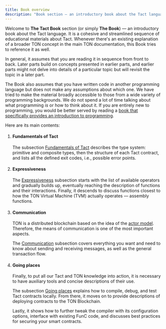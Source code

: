 ```yaml
---
title: Book overview
description: "Book section — an introductory book about the Tact language"
---
```



Welcome to **The Tact Book** section (or simply **The Book**) — an introductory book about the Tact language. It is a cohesive and streamlined sequence of educational materials about Tact. Whenever there's an existing explanation of a broader TON concept in the main TON documentation, this Book tries to reference it as well.

In general, it assumes that you are reading it in sequence from front to back. Later parts build on concepts presented in earlier parts, and earlier parts might not delve into details of a particular topic but will revisit the topic in a later part.

The Book also assumes that you have written code in another programming language but does not make any assumptions about which one. We have tried to make the material broadly accessible to those from a wide variety of programming backgrounds. We do not spend a lot of time talking about what programming _is_ or how to think about it. If you are entirely new to programming, you would be better served by reading a [book that specifically provides an introduction to programming](https://johnwhitington.net/ocamlfromtheverybeginning/index.html).

Here are its main contents:

<Steps>

1. #### Fundamentals of Tact

   The subsection [Fundamentals of Tact](/book/types) describes the type system: primitive and composite types, then the structure of each Tact contract, and lists all the defined exit codes, i.e., possible error points.

   <CardGrid>
     <LinkCard
       title="Type system overview"
       href="/book/types"
     />
   </CardGrid>

2. #### Expressiveness

   The [Expressiveness](/book/operators) subsection starts with the list of available operators and gradually builds up, eventually reaching the description of functions and their interactions. Finally, it descends to discuss functions closest to how the TON Virtual Machine (TVM) actually operates — assembly functions.

   <CardGrid>
     <LinkCard
       title="Operators"
       href="/book/operators"
     />
   </CardGrid>

3. #### Communication

   TON is a distributed blockchain based on the idea of the [actor model](https://en.wikipedia.org/wiki/Actor_model). Therefore, the means of communication is one of the most important aspects.

   The [Communication](/book/receive) subsection covers everything you want and need to know about sending and receiving messages, as well as the general transaction flow.

   <CardGrid>
     <LinkCard
       title="Receive messages"
       href="/book/receive"
     />
   </CardGrid>

4. #### Going places

   Finally, to put all our Tact and TON knowledge into action, it is necessary to have auxiliary tools and concise descriptions of their use.

   The subsection [Going places](/book/compile) explains how to compile, debug, and test Tact contracts locally. From there, it moves on to provide descriptions of deploying contracts to the TON Blockchain.

   Lastly, it shows how to further tweak the compiler with its configuration options, interface with existing FunC code, and discusses best practices for securing your smart contracts.

   <CardGrid>
     <LinkCard
       title="Compilation"
       href="/book/compile"
     />
   </CardGrid>

</Steps>
